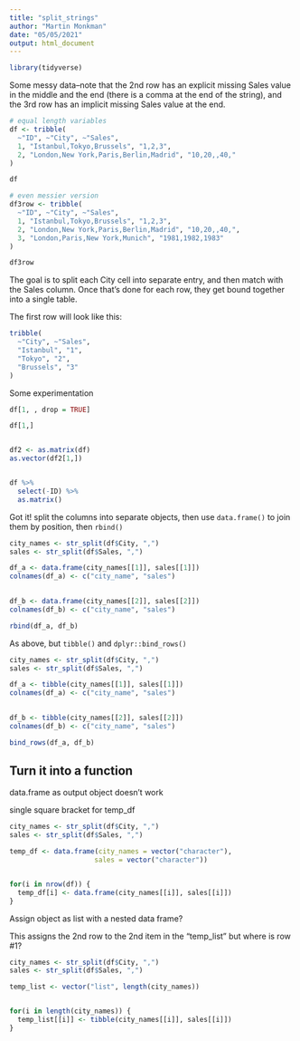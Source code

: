 ```yaml
---
title: "split_strings"
author: "Martin Monkman"
date: "05/05/2021"
output: html_document
---
```



```r
library(tidyverse)
```


Some messy data--note that the 2nd row has an explicit missing Sales value in the middle and the end (there is a comma at the end of the string), and the 3rd row has an implicit missing Sales value at the end.

```r
# equal length variables
df <- tribble(
  ~"ID", ~"City", ~"Sales",
  1, "Istanbul,Tokyo,Brussels", "1,2,3",
  2, "London,New York,Paris,Berlin,Madrid", "10,20,,40,"
)

df

# even messier version
df3row <- tribble(
  ~"ID", ~"City", ~"Sales",
  1, "Istanbul,Tokyo,Brussels", "1,2,3",
  2, "London,New York,Paris,Berlin,Madrid", "10,20,,40,",
  3, "London,Paris,New York,Munich", "1981,1982,1983"
)

df3row
```

The goal is to split each City cell into separate entry, and then match with the Sales column. Once that's done for each row, they get bound together into a single table.

The first row will look like this:

```r

tribble(
  ~"City", ~"Sales",
  "Istanbul", "1",
  "Tokyo", "2",
  "Brussels", "3"
)


```


Some experimentation

```r

df[1, , drop = TRUE]

df[1,]


df2 <- as.matrix(df)
as.vector(df2[1,])


df %>% 
  select(-ID) %>% 
  as.matrix() 

```


Got it! split the columns into separate objects, then use `data.frame()` to join them by position, then `rbind()`

```r
city_names <- str_split(df$City, ",")
sales <- str_split(df$Sales, ",")

df_a <- data.frame(city_names[[1]], sales[[1]])
colnames(df_a) <- c("city_name", "sales") 
  

df_b <- data.frame(city_names[[2]], sales[[2]])
colnames(df_b) <- c("city_name", "sales") 

rbind(df_a, df_b)

```

As above, but `tibble()` and `dplyr::bind_rows()`

```r
city_names <- str_split(df$City, ",")
sales <- str_split(df$Sales, ",")

df_a <- tibble(city_names[[1]], sales[[1]])
colnames(df_a) <- c("city_name", "sales") 
  

df_b <- tibble(city_names[[2]], sales[[2]])
colnames(df_b) <- c("city_name", "sales") 

bind_rows(df_a, df_b)

```

## Turn it into a function

data.frame as output object doesn't work

single square bracket for temp_df

```r

city_names <- str_split(df$City, ",")
sales <- str_split(df$Sales, ",")

temp_df <- data.frame(city_names = vector("character"),
                     sales = vector("character"))


for(i in nrow(df)) {
  temp_df[i] <- data.frame(city_names[[i]], sales[[i]])
}

```

Assign object as list with a nested data frame?

This assigns the 2nd row to the 2nd item in the "temp_list" but where is row #1?

```r

city_names <- str_split(df$City, ",")
sales <- str_split(df$Sales, ",")

temp_list <- vector("list", length(city_names))


for(i in length(city_names)) {
  temp_list[[i]] <- tibble(city_names[[i]], sales[[i]])
}



```


